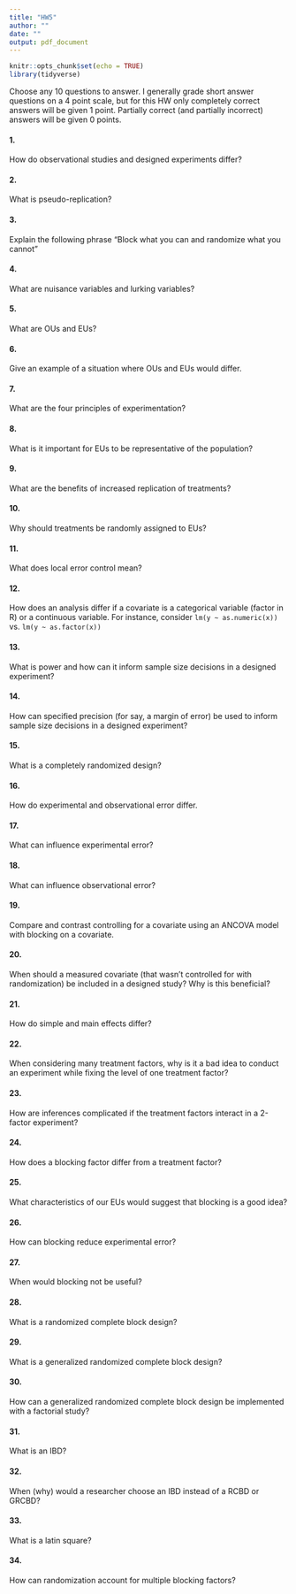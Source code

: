 ```yaml
---
title: "HW5"
author: ""
date: ""
output: pdf_document
---
```


```r
knitr::opts_chunk$set(echo = TRUE)
library(tidyverse)
```

Choose any 10 questions to answer. I generally grade short answer questions on a 4 point scale, but for this HW only completely correct answers will be given 1 point. Partially correct (and partially incorrect) answers will be given 0 points.



#### 1. 

How do observational studies and designed experiments differ?

#### 2. 

What is pseudo-replication?

#### 3. 
Explain the following phrase "Block what you can and randomize what you cannot"

#### 4. 
What are nuisance variables and lurking variables?

#### 5. 
What are OUs and EUs?

#### 6. 
Give an example of a situation where OUs and EUs would differ.

#### 7. 
What are the four principles of experimentation?

#### 8. 
What is it important for EUs to be representative of the population?

#### 9. 
What are the benefits of increased replication of treatments?

#### 10. 
Why should treatments be randomly assigned to EUs?

#### 11. 
What does local error control mean?

#### 12. 
How does an analysis differ if a covariate is a categorical variable (factor in R) or a continuous variable. For instance, consider `lm(y ~ as.numeric(x))` vs. `lm(y ~ as.factor(x))` 

#### 13. 
What is power and how can it inform sample size decisions in a designed experiment?

#### 14. 
How can specified precision (for say, a margin of error) be used to inform sample size decisions in a designed experiment?

#### 15. 
What is a completely randomized design?

#### 16. 
How do experimental and observational error differ.

#### 17. 
What can influence experimental error?

#### 18. 
What can influence observational error?

#### 19. 
Compare and contrast controlling for a covariate using an ANCOVA model with blocking on a covariate.

#### 20. 
When should a measured covariate (that wasn't controlled for with randomization) be included in a designed study? Why is this beneficial?

#### 21. 
How do simple and main effects differ?

#### 22. 
When considering many treatment factors, why is it a bad idea to conduct an experiment while fixing the level of one treatment factor?

#### 23. 
How are inferences complicated if the treatment factors interact in a 2-factor experiment?

#### 24. 
How does a blocking factor differ from a treatment factor?

#### 25. 
What characteristics of our EUs would suggest that blocking is a good idea?

#### 26. 
How can blocking reduce experimental error?

#### 27. 
When would blocking not be useful?

#### 28. 
What is a randomized complete block design?

#### 29. 
What is a generalized randomized complete block design?

#### 30. 
How can a generalized randomized complete block design be implemented with a factorial study?

#### 31. 
What is an IBD?

#### 32. 
When (why) would a researcher choose an IBD instead of a RCBD or GRCBD?

#### 33. 
What is a latin square?

#### 34. 
How can randomization account for multiple blocking factors? 
